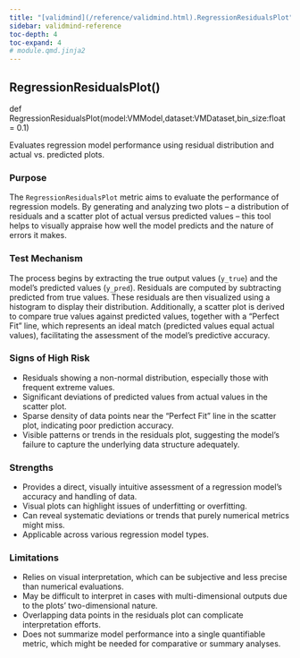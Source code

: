 ```yaml
---
title: "[validmind](/reference/validmind.html).RegressionResidualsPlot"
sidebar: validmind-reference
toc-depth: 4
toc-expand: 4
# module.qmd.jinja2
---
```


<!-- function.qmd.jinja2 -->

## RegressionResidualsPlot[()]{.muted}

<!-- signatures.jinja2 -->

::: {.signature}

<span class="kw">def</span> <span class="name">RegressionResidualsPlot</span>(<span class="params"><span class="n">model</span><span class="p">:</span><span class="n">VMModel</span><span class="muted">,</span></span><span class="params"><span class="n">dataset</span><span class="p">:</span><span class="n">VMDataset</span><span class="muted">,</span></span><span class="params"><span class="n">bin_size</span><span class="p">:</span><span class="n">float</span><span class="o"> = </span><span class="kc">0.1</span></span>)

:::

<!-- docstring.jinja2 -->

Evaluates regression model performance using residual distribution and actual vs. predicted plots.

### Purpose

The `RegressionResidualsPlot` metric aims to evaluate the performance of regression models. By generating and analyzing two plots – a distribution of residuals and a scatter plot of actual versus predicted values – this tool helps to visually appraise how well the model predicts and the nature of errors it makes.

### Test Mechanism

The process begins by extracting the true output values (`y_true`) and the model's predicted values (`y_pred`). Residuals are computed by subtracting predicted from true values. These residuals are then visualized using a histogram to display their distribution. Additionally, a scatter plot is derived to compare true values against predicted values, together with a "Perfect Fit" line, which represents an ideal match (predicted values equal actual values), facilitating the assessment of the model's predictive accuracy.

### Signs of High Risk

- Residuals showing a non-normal distribution, especially those with frequent extreme values.
- Significant deviations of predicted values from actual values in the scatter plot.
- Sparse density of data points near the "Perfect Fit" line in the scatter plot, indicating poor prediction accuracy.
- Visible patterns or trends in the residuals plot, suggesting the model's failure to capture the underlying data structure adequately.

### Strengths

- Provides a direct, visually intuitive assessment of a regression model’s accuracy and handling of data.
- Visual plots can highlight issues of underfitting or overfitting.
- Can reveal systematic deviations or trends that purely numerical metrics might miss.
- Applicable across various regression model types.

### Limitations

- Relies on visual interpretation, which can be subjective and less precise than numerical evaluations.
- May be difficult to interpret in cases with multi-dimensional outputs due to the plots’ two-dimensional nature.
- Overlapping data points in the residuals plot can complicate interpretation efforts.
- Does not summarize model performance into a single quantifiable metric, which might be needed for comparative or summary analyses.
